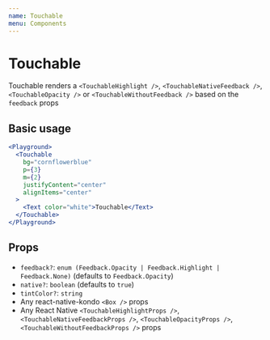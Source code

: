 ```yaml
---
name: Touchable
menu: Components
---
```




# Touchable

Touchable renders a `<TouchableHighlight />`, `<TouchableNativeFeedback />`, `<TouchableOpacity />` or `<TouchableWithoutFeedback />` based on the `feedback` props

## Basic usage

```jsx
<Playground>
  <Touchable
    bg="cornflowerblue"
    p={3}
    m={2}
    justifyContent="center"
    alignItems="center"
  >
    <Text color="white">Touchable</Text>
  </Touchable>
</Playground>
```

## Props

- `feedback?`: `enum (Feedback.Opacity | Feedback.Highlight | Feedback.None)` (defaults to `Feedback.Opacity`)
- `native?`: `boolean` (defaults to `true`)
- `tintColor?`: `string`
- Any react-native-kondo `<Box />` props
- Any React Native `<TouchableHighlightProps />`, `<TouchableNativeFeedbackProps />`, `<TouchableOpacityProps />`, `<TouchableWithoutFeedbackProps />` props
